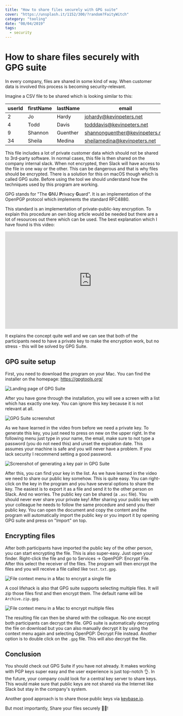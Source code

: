```yaml
---
title: "How to share files securely with GPG suite"
cover: "https://unsplash.it/1152/300/?random?FaityWitch"
category: "tooling"
date: "08/04/2019"
tags:
  - security
---
```


# How to share files securely with GPG suite

In every company, files are shared in some kind of way. When customer data is involved this process is becoming security-relevant.

Imagine a CSV file to be shared which is looking similar to this:

| userId | firstName | lastName | email                           |
| ------ | --------- | -------- | ------------------------------- |
| 2      | Jo        | Hardy    | johardy@kevinpeters.net         |
| 4      | Todd      | Davis    | todddavis@kevinpeters.net       |
| 9      | Shannon   | Guenther | shannonguenther@kevinpeters.net |
| 34     | Sheila    | Medina   | sheilamedina@kevinpeters.net    |

This file includes a lot of private customer data which should not be shared to 3rd-party software. In normal cases, this file is then shared on the company internal slack. When not encrypted, then Slack will have access to the file in one way or the other. This can be dangerous and that is why files should be encrypted. There is a solution for this on macOS though which is called GPG suite. Before using the tool we should understand how the techniques used by this program are working.

GPG stands for "The **G**NU **P**rivacy **G**uard". It is an implementation of the OpenPGP protocol which implements the standard RFC4880.

This standard is an implementation of private-public-key encryption. To explain this procedure an own blog article would be needed but there are a lot of resources out there which can be used. The best explanation which I have found is this video:

<center>
  <iframe
    width="560"
    height="315"
    src="https://www.youtube.com/embed/YEBfamv-_do"
    frameborder="0"
    allow="accelerometer; autoplay; encrypted-media; gyroscope; picture-in-picture"
    allowfullscreen
  ></iframe>
</center>

It explains the concept quite well and we can see that both of the participants need to have a private key to make the encryption work, but no stress - this will be solved by GPG Suite.

## GPG suite setup

First, you need to download the program on your Mac. You can find the installer on the homepage: https://gpgtools.org/

![Landing page of GPG Suite](/download-gpg-suite.png)

After you have gone through the installation, you will see a screen with a list which has exactly one key. You can ignore this key because it is not relevant at all.

![GPG Suite screenshot](/gpg-tools-default.png)

As we have learned in the video from before we need a private key. To generate this key, you just need to press on new on the upper right. In the following menu just type in your name, the email, make sure to not type a password (you do not need this) and unset the expiration date. This assumes your machine is safe and you will never have a problem. If you lack security I recommend setting a good password.

![Screenshot of generating a key pair in GPG Suite](/default-settings.png)

After this, you can find your key in the list. As we have learned in the video we need to share our public key somehow. This is quite easy. You can right-click on the key in the program and you have several options to share the key. The easiest is to export it as a file and send it to the other person on Slack. And no worries. The public key can be shared (a `.asc` file). You should never ever share your private key! After sharing your public key with your colleague he needs to follow the same procedure and send you their public key. You can open the document and copy the content and the program will automatically import the public key or you import it by opening GPG suite and press on "Import" on top.

## Encrypting files

After both participants have imported the public key of the other person, you can start encrypting the file. This is also super-easy. Just open your finder. Right-click the file and go to Services -> OpenPGP: Encrypt File. After this select the receiver of the files. The program will then encrypt the files and you will receive a file called like `test.txt.gpg`.

![File context menu in a Mac to encrypt a single file](/encrypt-context-menu.png)

A cool lifehack is also that GPG suite supports selecting multiple files. It will zip those files first and then encrypt them. The default name will be `Archive.zip.gpg`.

![File context menu in a Mac to encrypt multiple files](/encrypt-context-menu-multiple.png)

The resulting file can then be shared with the colleague. No one except both participants can decrypt the file. GPG suite is automatically decrypting the file on download but you can also manually decrypt it by using the context menu again and selecting OpenPGP: Decrypt File instead. Another option is to double click on the `.gpg` file. This will also decrypt the file.

## Conclusion

You should check out GPG Suite if you have not already. It makes working with PGP keys super easy and the user experience is just top-notch 👌. In the future, your company could look for a central key server to share keys. This would make sure that public keys are not shared via the Internet like Slack but stay in the company's system.

Another good approach is to share those public keys via [keybase.io](https://keybase.io/).

But most importantly, Share your files securely 🐱‍💻!
